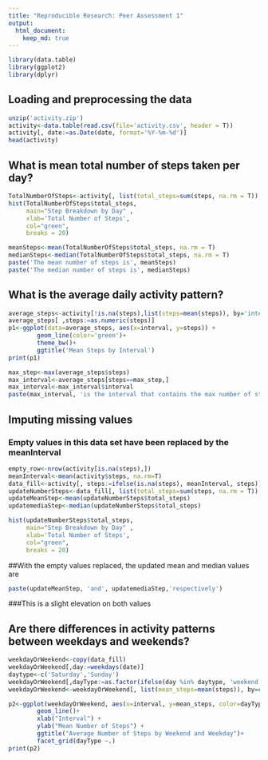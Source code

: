 ```yaml
---
title: "Reproducible Research: Peer Assessment 1"
output: 
  html_document:
    keep_md: true
---
```

```r
library(data.table)
library(ggplot2)
library(dplyr)
```

## Loading and preprocessing the data
```r
unzip('activity.zip')
activity<-data.table(read.csv(file='activity.csv', header = T))
activity[, date:=as.Date(date, format='%Y-%m-%d')]
head(activity)
```


## What is mean total number of steps taken per day?
```r
TotalNumberOfSteps<-activity[, list(total_steps=sum(steps, na.rm = T)), by='date']
hist(TotalNumberOfSteps$total_steps, 
     main="Step Breakdown by Day" ,
     xlab='Total Number of Steps',
     col="green",
     breaks = 20)

meanSteps<-mean(TotalNumberOfSteps$total_steps, na.rm = T)
medianSteps<-median(TotalNumberOfSteps$total_steps, na.rm = T)
paste('The mean number of steps is', meanSteps)
paste('The median number of steps is', medianSteps)
```

## What is the average daily activity pattern?
```r
average_steps<-activity[!is.na(steps),list(steps=mean(steps)), by='interval']
average_steps[ ,steps:=as.numeric(steps)]
p1<-ggplot(data=average_steps, aes(x=interval, y=steps)) + 
        geom_line(color='green')+
        theme_bw()+
        ggtitle('Mean Steps by Interval')
print(p1)

max_step<-max(average_steps$steps)
max_interval<-average_steps[steps==max_step,]
max_interval<-max_interval$interval
paste(max_interval, 'is the interval that contains the max number of steps which is', max_step)
```


## Imputing missing values
### Empty values in this data set have been replaced by the meanInterval
```r
empty_row<-nrow(activity[is.na(steps),])
meanInterval<-mean(activity$steps, na.rm=T)
data_fill<-activity[, steps:=ifelse(is.na(steps), meanInterval, steps)]
updateNumberSteps<-data_fill[, list(total_steps=sum(steps, na.rm = T)), by='date']
updateMeanStep<-mean(updateNumberSteps$total_steps)
updatemediaStep<-median(updateNumberSteps$total_steps)

hist(updateNumberSteps$total_steps, 
     main="Step Breakdown by Day" ,
     xlab='Total Number of Steps',
     col="green",
     breaks = 20)

```
##With the empty values replaced, the updated mean and median values are
```r
paste(updateMeanStep, 'and', updatemediaStep,'respectively')
```
###This is a slight elevation on both values

## Are there differences in activity patterns between weekdays and weekends?
```r
weekdayOrWeekend<-copy(data_fill)
weekdayOrWeekend[,day:=weekdays(date)]
daytype<-c('Saturday','Sunday')
weekdayOrWeekend[,dayType:=as.factor(ifelse(day %in% daytype, 'weekend','weekday'))]
weekdayOrWeekend<-weekdayOrWeekend[, list(mean_steps=mean(steps)), by=c('interval','dayType')]

p2<-ggplot(weekdayOrWeekend, aes(x=interval, y=mean_steps, color=dayType)) + 
        geom_line()+
        xlab("Interval") + 
        ylab("Mean Number of Steps") +
        ggtitle("Average Number of Steps by Weekend and Weekday")+
        facet_grid(dayType ~.)
print(p2)
```






